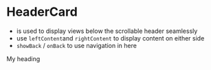 
<Meta title='HeaderCard' component={HeaderCard} />

# HeaderCard

* is used to display views below the scrollable header seamlessly
* use `leftContent`and `rightContent` to display content on either side
* `showBack` / `onBack` to use navigation in here


<NativeBaseProvider theme={Theme}>
<HeaderCard>
<Heading>My heading</Heading>
</HeaderCard>
</NativeBaseProvider>